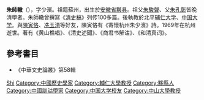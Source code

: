 '''朱師轍'''（{{bd|1879年|4月14日|1969年||}}），字少濱。祖籍蘇州，出生於[[安徽省|安徽省]][[黟县|黟县]]。祖父[[朱駿聲|朱駿聲]]、父[[朱孔彰|朱孔彰]]皆晚清學者。朱師轍曾撰寫《[[清史稿|清史稿]]》列传100多篇。後執教於北平[[辅仁大学|辅仁大学]]、[[中国大学|中国大学]]。與[[陳寅恪|陳寅恪]]、[[冼玉清|冼玉清]]等好友，陳寅恪有《寄懷杭州朱少濱》詩。1969年在杭州逝世。著有《黄山樵唱》、《清史述聞》、《商君书解诂》、《和清真词》。

==參考書目==
* 《中華文史論叢》第58輯
{{中国学者小作品}}
{{authority control}}
{{DEFAULTSORT:Z朱}}
[[Category:朱姓|Shi]]
[[Category:中國歷史學家|Category:中國歷史學家]]
[[Category:輔仁大學教授|Category:輔仁大學教授]]
[[Category:黟縣人|Category:黟縣人]]
[[Category:中國訓詁學家|Category:中國訓詁學家]]
[[Category:中国大学校友|Category:中国大学校友]]
[[Category:中山大學教授|Category:中山大學教授]]